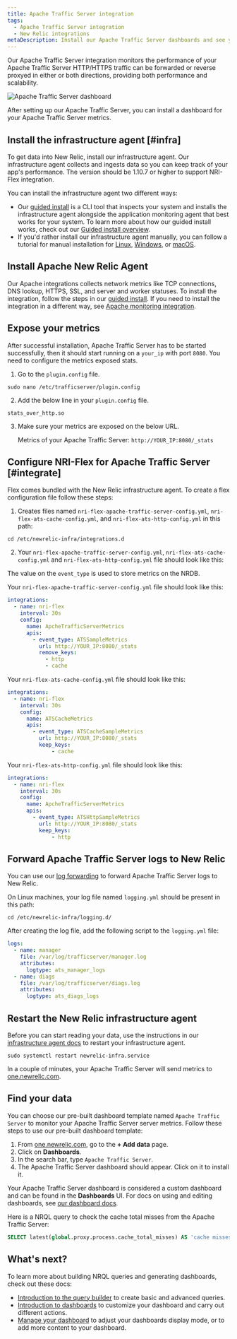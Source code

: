 ```yaml
---
title: Apache Traffic Server integration
tags:
  - Apache Traffic Server integration
  - New Relic integrations
metaDescription: Install our Apache Traffic Server dashboards and see your Apache Traffic Server  data in New Relic.
---
```



Our Apache Traffic Server integration monitors the performance of your Apache Traffic Server HTTP/HTTPS traffic can be forwarded or reverse proxyed in either or both directions, providing both performance and scalability.


<img
    title="Apache Traffic Server dashboard"
    alt="Apache Traffic Server dashboard"
    src={infrastructureApacheTrafficServerDashboard}
/>

<figcaption>
After setting up our Apache Traffic Server, you can install a dashboard for your Apache Traffic Server metrics. 
</figcaption>

## Install the infrastructure agent [#infra]

To get data into New Relic, install our infrastructure agent. Our infrastructure agent collects and ingests data so you can keep track of your app's performance. The version should be 1.10.7 or higher to support NRI-Flex integration.

You can install the infrastructure agent two different ways:

* Our [guided install](https://one.newrelic.com/nr1-core?state=4f81feab-35f7-e97e-9903-52510f8542bd) is a CLI tool that inspects your system and installs the infrastructure agent alongside the application monitoring agent that best works for your system. To learn more about how our guided install works, check out our [Guided install overview](/docs/infrastructure/host-integrations/installation/new-relic-guided-install-overview).
* If you'd rather install our infrastructure agent manually, you can follow a tutorial for manual installation for [Linux](/docs/infrastructure/install-infrastructure-agent/linux-installation/install-infrastructure-monitoring-agent-linux), [Windows](/docs/infrastructure/install-infrastructure-agent/windows-installation/install-infrastructure-monitoring-agent-windows/), or [macOS](/docs/infrastructure/install-infrastructure-agent/macos-installation/install-infrastructure-monitoring-agent-macos/).

## Install Apache New Relic Agent
Our Apache integrations collects network metrics like TCP connections, DNS lookup, HTTPS, SSL, and server and worker statuses.
To install the integration, follow the steps in our [guided install](https://one.newrelic.com/launcher/nr1-core.explorer?pane=eyJuZXJkbGV0SWQiOiJucjEtY29yZS5saXN0aW5nIn0=&cards%5B0%5D=eyJuZXJkbGV0SWQiOiJucjEtaW5zdGFsbC1uZXdyZWxpYy5ucjEtaW5zdGFsbC1uZXdyZWxpYyIsInBhdGgiOiJvaGkiLCJyZWNpcGVOYW1lIjoiYXBhY2hlLW9wZW4tc291cmNlLWludGVncmF0aW9uIiwiYWN0aXZlQ29tcG9uZW50IjoiVlRTT0NvbW1hbmQiLCJhY3RpdmVFbnZpcm9ubWVudCI6ImFwYWNoZS1vcGVuLXNvdXJjZS1pbnRlZ3JhdGlvbiJ9).
If you need to install the integration in a different way, see [Apache monitoring integration](https://docs.newrelic.com/docs/infrastructure/host-integrations/host-integrations-list/apache-monitoring-integration/).

## Expose your metrics
After successful installation, Apache Traffic Server has to be started successfully, then it should start running on a `your_ip` with port `8080`. You need to configure the metrics exposed stats.

1. Go to the `plugin.config` file.
  ```shell
  sudo nano /etc/trafficserver/plugin.config
  ```
2. Add the below line in your `plugin.config` file.
  ```
  stats_over_http.so
  ``` 
3. Make sure your metrics are exposed on the below URL.

   Metrics of your Apache Traffic Server: `http://YOUR_IP:8080/_stats`

## Configure NRI-Flex for Apache Traffic Server [#integrate]

Flex comes bundled with the New Relic infrastructure agent. To create a flex configuration file follow these steps:

1. Creates files named `nri-flex-apache-traffic-server-config.yml`, `nri-flex-ats-cache-config.yml`, and `nri-flex-ats-http-config.yml` in this path:

  ```shell
  cd /etc/newrelic-infra/integrations.d
  ```
2. Your `nri-flex-apache-traffic-server-config.yml`, `nri-flex-ats-cache-config.yml` and `nri-flex-ats-http-config.yml` file should look like this:

  The value on the `event_type` is used to store metrics on the NRDB.

  Your `nri-flex-apache-traffic-server-config.yml` file should look like this:

  ```yml
  integrations:
    - name: nri-flex
      interval: 30s
      config:
        name: ApcheTrafficServerMetrics
        apis:
          - event_type: ATSSampleMetrics
            url: http://YOUR_IP:8080/_stats 
            remove_keys:
              - http
              - cache
  ```
  Your `nri-flex-ats-cache-config.yml` file should look like this:
  ```yml
  integrations:
    - name: nri-flex
      interval: 30s
      config:
        name: ATSCacheMetrics
        apis:
          - event_type: ATSCacheSampleMetrics
            url: http://YOUR_IP:8080/_stats 
            keep_keys:
            	- cache
  ```
  Your `nri-flex-ats-http-config.yml` file should look like this:

  ```yml
  integrations:
    - name: nri-flex
      interval: 30s
      config:
        name: ApcheTrafficServerMetrics
        apis:
          - event_type: ATSHttpSampleMetrics
            url: http://YOUR_IP:8080/_stats 
            keep_keys:
            	- http
  ```
## Forward Apache Traffic Server logs to New Relic

You can use our [log forwarding](/docs/logs/forward-logs/forward-your-logs-using-infrastructure-agent/) to forward Apache Traffic Server logs to New Relic.

On Linux machines, your log file named `logging.yml` should be present in this path:

```shell
cd /etc/newrelic-infra/logging.d/
```
After creating the log file, add the following script to the `logging.yml` file:


  ```yml
  logs:
    - name: manager
      file: /var/log/trafficserver/manager.log
      attributes:
        logtype: ats_manager_logs
    - name: diags
      file: /var/log/trafficserver/diags.log
      attributes:
        logtype: ats_diags_logs 
  ```
## Restart the New Relic infrastructure agent

Before you can start reading your data, use the instructions in our [infrastructure agent docs](/docs/infrastructure/install-infrastructure-agent/manage-your-agent/start-stop-restart-infrastructure-agent/) to restart your infrastructure agent.

```shell
sudo systemctl restart newrelic-infra.service
```

In a couple of minutes, your Apache Traffic Server will send metrics to [one.newrelic.com](https://one.newrelic.com).
## Find your data

You can choose our pre-built dashboard template named `Apache Traffic Server` to monitor your Apache Traffic Server server metrics. Follow these steps to use our pre-built dashboard template:

1. From [one.newrelic.com](https://one.newrelic.com), go to the **+ Add data** page. 
2. Click on **Dashboards**.
3. In the search bar, type `Apache Traffic Server`. 
4. The Apache Traffic Server dashboard should appear. Click on it to install it.

Your Apache Traffic Server dashboard is considered a custom dashboard and can be found in the **Dashboards** UI. For docs on using and editing dashboards, see [our dashboard docs](/docs/query-your-data/explore-query-data/dashboards/introduction-dashboards).

Here is a NRQL query to check the cache total misses from the Apache Traffic Server:

```sql
SELECT latest(global.proxy.process.cache_total_misses) AS 'cache misses' FROM ATSSampleMetrics
```

## What's next?

To learn more about building NRQL queries and generating dashboards, check out these docs:

* [Introduction to the query builder](/docs/query-your-data/explore-query-data/query-builder/introduction-query-builder) to create basic and advanced queries.
* [Introduction to dashboards](/docs/query-your-data/explore-query-data/dashboards/introduction-dashboards) to customize your dashboard and carry out different actions.
* [Manage your dashboard](/docs/query-your-data/explore-query-data/dashboards/manage-your-dashboard) to adjust your dashboards display mode, or to add more content to your dashboard.
